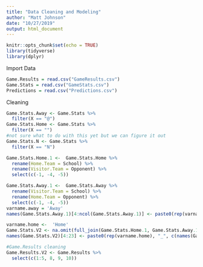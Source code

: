 ```yaml
---
title: "Data Cleaning and Modeling"
author: "Matt Johnson"
date: "10/27/2019"
output: html_document
---
```


```r
knitr::opts_chunk$set(echo = TRUE)
library(tidyverse)
library(dplyr)
```

Import Data

```r
Game.Results = read.csv("GameResults.csv")
Game.Stats = read.csv("GameStats.csv")
Predictions = read.csv("Predictions.csv")
```

Cleaning

```r
Game.Stats.Away <- Game.Stats %>% 
  filter(X == "@")
Game.Stats.Home <- Game.Stats %>% 
  filter(X == "")
#not sure what to do with this yet but we can figure it out
Game.Stats.N <- Game.Stats %>% 
  filter(X == "N")

Game.Stats.Home.1 <-  Game.Stats.Home %>% 
  rename(Home.Team = School) %>% 
  rename(Visitor.Team = Opponent) %>% 
  select(c(-1, -4, -5))

Game.Stats.Away.1 <-  Game.Stats.Away %>% 
  rename(Visitor.Team = School) %>% 
  rename(Home.Team = Opponent) %>% 
  select(c(-1, -4, -5))
varname.away = 'Away'
names(Game.Stats.Away.1)[4:ncol(Game.Stats.Away.1)] <- paste0(rep(varname.away), "_", c(names(Game.Stats.Away.1[, 4:23])))

varname.home <-  'Home'
Game.Stats.V2 <- na.omit(full_join(Game.Stats.Home.1, Game.Stats.Away.1))
names(Game.Stats.V2)[4:23] <- paste0(rep(varname.home), "_", c(names(Game.Stats.Home.1[, 4:23])))

#Game.Results cleaning
Game.Results.V2 <- Game.Results %>% 
  select(c(1:5, 8, 9, 10))
```

